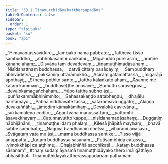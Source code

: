 ```yaml
---
title: "53.1 Tiṇamuṭṭhidāyakattheraapadāna"
tableOfContents: false
sidebar:
  order: 1
type: "tipitaka"
basket: "su"
book: "ap1"
---
```



<DynamicBreadcrumb />

<Division number="1" book="ap1">

<Paragraph number="6798" type="verses" book="ap1">
_“Himavantassāvidūre,_  
_lambako nāma pabbato;_  
_Tattheva tisso sambuddho,_  
_abbhokāsamhi caṅkami._  

</Paragraph>

</Division>
<Division number="2" book="ap1">

<Paragraph number="6799" type="verses" book="ap1">
_Migaluddo pure āsiṃ,_  
_araññe kānane ahaṃ;_  
_Disvāna taṃ devadevaṃ,_  
_tiṇamuṭṭhimadāsahaṃ._  

</Paragraph>

</Division>
<Division number="3" book="ap1">

<Paragraph number="6800" type="verses" book="ap1">
_Nisīdanatthaṃ buddhassa,_  
_datvā cittaṃ pasādayiṃ;_  
_Sambuddhaṃ abhivādetvā,_  
_pakkāmiṃ uttarāmukho._  

</Paragraph>

</Division>
<Division number="4" book="ap1">

<Paragraph number="6801" type="verses" book="ap1">
_Aciraṃ gatamattassa,_  
_migarājā apothayi;_  
_Sīhena pothito santo,_  
_tattha kālaṅkato ahaṃ._  

</Paragraph>

</Division>
<Division number="5" book="ap1">

<Paragraph number="6802" type="verses" book="ap1">
_Āsanne me kataṃ kammaṃ,_  
_buddhaseṭṭhe anāsave;_  
_Sumutto saravegova,_  
_devalokamagañchahaṃ._  

</Paragraph>

</Division>
<Division number="6" book="ap1">

<Paragraph number="6803" type="verses" book="ap1">
_Yūpo tattha subho āsi,_  
_puññakammābhinimmito;_  
_Sahassakaṇḍo satabheṇḍu,_  
_dhajālu haritāmayo._  

</Paragraph>

</Division>
<Division number="7" book="ap1">

<Paragraph number="6804" type="verses" book="ap1">
_Pabhā niddhāvate tassa,_  
_sataraṃsīva uggato;_  
_Ākiṇṇo devakaññāhi,_  
_āmodiṃ kāmakāmihaṃ._  

</Paragraph>

</Division>
<Division number="8" book="ap1">

<Paragraph number="6805" type="verses" book="ap1">
_Devalokā cavitvāna,_  
_sukkamūlena codito;_  
_Āgantvāna manussattaṃ,_  
_pattomhi āsavakkhayaṃ._  

</Paragraph>

</Division>
<Division number="9" book="ap1">

<Paragraph number="6806" type="verses" book="ap1">
_Catunnavutito kappe,_  
_nisīdanamadāsahaṃ;_  
_Duggatiṃ nābhijānāmi,_  
_tiṇamuṭṭhe idaṃ phalaṃ._  

</Paragraph>

</Division>
<Division number="10" book="ap1">

<Paragraph number="6807" type="verses" book="ap1">
_Kilesā jhāpitā mayhaṃ,_  
_bhavā sabbe samūhatā;_  
_Nāgova bandhanaṃ chetvā,_  
_viharāmi anāsavo._  

</Paragraph>

</Division>
<Division number="11" book="ap1">

<Paragraph number="6808" type="verses" book="ap1">
_Svāgataṃ vata me āsi,_  
_mama buddhassa santike;_  
_Tisso vijjā anuppattā,_  
_kataṃ buddhassa sāsanaṃ._  

</Paragraph>

</Division>
<Division number="12" book="ap1">

<Paragraph number="6809" type="verses" book="ap1">
_Paṭisambhidā catasso,_  
_vimokkhāpi ca aṭṭhime;_  
_Chaḷabhiññā sacchikatā,_  
_kataṃ buddhassa sāsanaṃ”._  

</Paragraph>

<Paragraph number="6810" book="ap1">
Itthaṃ sudaṃ āyasmā tiṇamuṭṭhidāyako thero imā gāthāyo abhāsitthāti.

</Paragraph>
</Division>

<Paragraph number="6811" type="center" book="ap1">
Tiṇamuṭṭhidāyakattherassāpadānaṃ paṭhamaṃ.
</Paragraph>